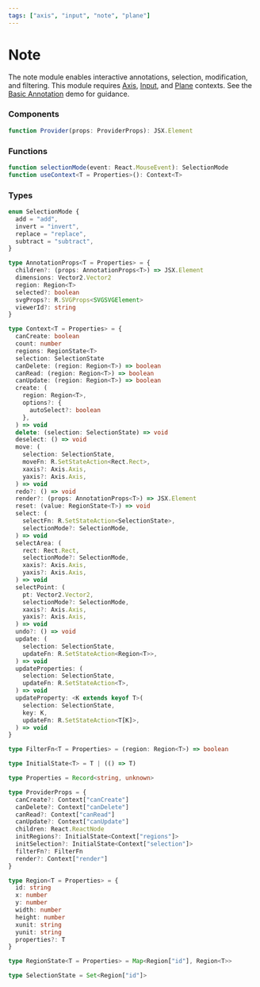```yaml
---
tags: ["axis", "input", "note", "plane"]
---
```


# Note

The note module enables interactive annotations, selection, modification, and filtering. This module requires [Axis](./axis.mdx), [Input](./input.mdx), and [Plane](./plane.mdx) contexts. See the [Basic Annotation](../examples/basic-annotation.mdx) demo for guidance.

### Components

```ts
function Provider(props: ProviderProps): JSX.Element
```

### Functions

```ts
function selectionMode(event: React.MouseEvent): SelectionMode
function useContext<T = Properties>(): Context<T>
```

### Types

```ts
enum SelectionMode {
  add = "add",
  invert = "invert",
  replace = "replace",
  subtract = "subtract",
}

type AnnotationProps<T = Properties> = {
  children?: (props: AnnotationProps<T>) => JSX.Element
  dimensions: Vector2.Vector2
  region: Region<T>
  selected?: boolean
  svgProps?: R.SVGProps<SVGSVGElement>
  viewerId?: string
}

type Context<T = Properties> = {
  canCreate: boolean
  count: number
  regions: RegionState<T>
  selection: SelectionState
  canDelete: (region: Region<T>) => boolean
  canRead: (region: Region<T>) => boolean
  canUpdate: (region: Region<T>) => boolean
  create: (
    region: Region<T>,
    options?: {
      autoSelect?: boolean
    },
  ) => void
  delete: (selection: SelectionState) => void
  deselect: () => void
  move: (
    selection: SelectionState,
    moveFn: R.SetStateAction<Rect.Rect>,
    xaxis?: Axis.Axis,
    yaxis?: Axis.Axis,
  ) => void
  redo?: () => void
  render?: (props: AnnotationProps<T>) => JSX.Element
  reset: (value: RegionState<T>) => void
  select: (
    selectFn: R.SetStateAction<SelectionState>,
    selectionMode?: SelectionMode,
  ) => void
  selectArea: (
    rect: Rect.Rect,
    selectionMode?: SelectionMode,
    xaxis?: Axis.Axis,
    yaxis?: Axis.Axis,
  ) => void
  selectPoint: (
    pt: Vector2.Vector2,
    selectionMode?: SelectionMode,
    xaxis?: Axis.Axis,
    yaxis?: Axis.Axis,
  ) => void
  undo?: () => void
  update: (
    selection: SelectionState,
    updateFn: R.SetStateAction<Region<T>>,
  ) => void
  updateProperties: (
    selection: SelectionState,
    updateFn: R.SetStateAction<T>,
  ) => void
  updateProperty: <K extends keyof T>(
    selection: SelectionState,
    key: K,
    updateFn: R.SetStateAction<T[K]>,
  ) => void
}

type FilterFn<T = Properties> = (region: Region<T>) => boolean

type InitialState<T> = T | (() => T)

type Properties = Record<string, unknown>

type ProviderProps = {
  canCreate?: Context["canCreate"]
  canDelete?: Context["canDelete"]
  canRead?: Context["canRead"]
  canUpdate?: Context["canUpdate"]
  children: React.ReactNode
  initRegions?: InitialState<Context["regions"]>
  initSelection?: InitialState<Context["selection"]>
  filterFn?: FilterFn
  render?: Context["render"]
}

type Region<T = Properties> = {
  id: string
  x: number
  y: number
  width: number
  height: number
  xunit: string
  yunit: string
  properties?: T
}

type RegionState<T = Properties> = Map<Region["id"], Region<T>>

type SelectionState = Set<Region["id"]>
```
